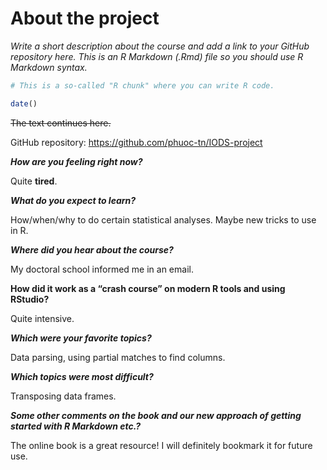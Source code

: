 
# About the project

*Write a short description about the course and add a link to your GitHub repository here. This is an R Markdown (.Rmd) file so you should use R Markdown syntax.*

```r
# This is a so-called "R chunk" where you can write R code.

date()

```
~~The text continues here.~~

GitHub repository: <https://github.com/phuoc-tn/IODS-project>

***How are you feeling right now?***

Quite **tired**.

***What do you expect to learn?***

How/when/why to do certain statistical analyses. Maybe new tricks to use in R.

***Where did you hear about the course?***

My doctoral school informed me in an email.

**How did it work as a "crash course" on modern R tools and using RStudio?**

Quite intensive.

***Which were your favorite topics?***

Data parsing, using partial matches to find columns.

***Which topics were most difficult?***

Transposing data frames.

***Some other comments on the book and our new approach of getting started with R Markdown etc.?***

The online book is a great resource! I will definitely bookmark it for future use.

